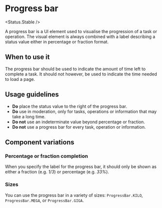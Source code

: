 
# Progress bar

<Status.Stable />

A progress bar is a UI element used to visualise the progression of a task or
operation. The visual element is always combined with a label describing a
status value either in percentage or fraction format.

<Story id="components-progressbar--base" />

<Props of={ProgressBar} />

## When to use it

The progress bar should be used to indicate the amount of time left to complete
a task. It should not however, be used to indicate the time needed to load a page.

## Usage guidelines

- **Do** place the status value to the right of the progress bar.
- **Do** use in moderation, only for tasks, operations or information that may take a long time.
- **Do not** use an indeterminate value beyond percentage or fraction.
- **Do not** use a progress bar for every task, operation or information.

## Component variations

### Percentage or fraction completion

When you specify the label for the progress bar, it should only be shown
as either a fraction (e.g. _1/3_) or percentage (e.g. _33%_).

<Story id="components-progressbar--with-fraction" />

<Story id="components-progressbar--with-percentage" />

### Sizes

You can use the progress bar in a variety of sizes: `ProgressBar.KILO`, `ProgressBar.MEGA`, or `ProgressBar.GIGA`.

<Story id="components-progressbar--size" />

